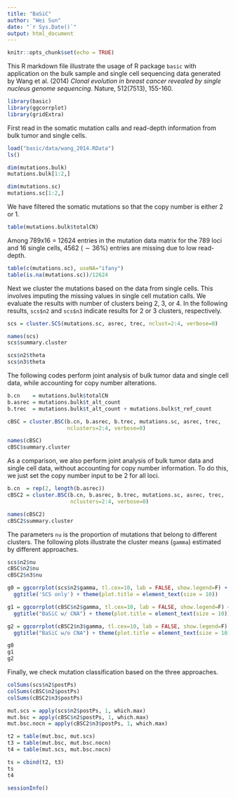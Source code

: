 ```yaml
---
title: "BaSiC"
author: "Wei Sun"
date: "`r Sys.Date()`"
output: html_document
---
```


```r
knitr::opts_chunk$set(echo = TRUE)
```

This R markdown file illustrate the usage of R package ```basic``` with application on the bulk sample and single cell sequencing data generated by Wang et al. (2014) *Clonal evolution in breast cancer revealed by single nucleus genome sequencing*. Nature, 512(7513), 155-160.


```r
library(basic)
library(ggcorrplot)
library(gridExtra)
```

First read in the somatic mutation calls and read-depth information from bulk tumor and single cells. 
```r
load("basic/data/wang_2014.RData")
ls()

dim(mutations.bulk)
mutations.bulk[1:2,]

dim(mutations.sc)
mutations.sc[1:2,]
```

We have filtered the somatic mutations so that the copy number is either 2 or 1. 
```r
table(mutations.bulk$totalCN)
```

Among 789x16 = 12624 entries in the mutation data matrix for the 789 loci and 16 single cells, 4562 ($\sim 36\%$) entries are missing due to low read-depth.  
```r
table(c(mutations.sc), useNA="ifany")
table(is.na(mutations.sc))/12624
```

Next we cluster the mutations based on the data from single cells. This involves imputing the missing values in single cell mutation calls. We evaluate the results with number of clusters being 2, 3, or 4. In the following results, ```scs$n2``` and ```scs$n3``` indicate results for 2 or 3 clusters, respectively.   
```r
scs = cluster.SCS(mutations.sc, asrec, trec, nclust=2:4, verbose=0)

names(scs)
scs$summary.cluster

scs$n2$theta
scs$n3$theta
```

The following codes perform joint analysis of bulk tumor data and single cell data, while accounting for copy number alterations. 

```r
b.cn    = mutations.bulk$totalCN
b.asrec = mutations.bulk$t_alt_count
b.trec  = mutations.bulk$t_alt_count + mutations.bulk$t_ref_count

cBSC = cluster.BSC(b.cn, b.asrec, b.trec, mutations.sc, asrec, trec, 
                   nclusters=2:4, verbose=0)

names(cBSC)
cBSC$summary.cluster
```

As a comparison, we also perform joint analysis of bulk tumor data and single cell data, without accounting for copy number information. To do this, we just set the copy number input to be 2 for all loci. 

```r
b.cn  = rep(2, length(b.asrec))
cBSC2 = cluster.BSC(b.cn, b.asrec, b.trec, mutations.sc, asrec, trec, 
                    nclusters=2:4, verbose=0)

names(cBSC2)
cBSC2$summary.cluster
```

The parameters ```nu``` is the proportion of mutations that belong to different clusters. The following plots illustrate the cluster means (```gamma```) estimated by different approaches. 
```r

scs$n2$nu
cBSC$n2$nu
cBSC2$n3$nu

g0 = ggcorrplot(scs$n2$gamma, tl.cex=10, lab = FALSE, show.legend=F) + 
  ggtitle('SCS only') + theme(plot.title = element_text(size = 10))

g1 = ggcorrplot(cBSC$n2$gamma, tl.cex=10, lab = FALSE, show.legend=F) + 
  ggtitle("BaSiC w/ CNA") + theme(plot.title = element_text(size = 10))

g2 = ggcorrplot(cBSC2$n3$gamma, tl.cex=10, lab = FALSE, show.legend=F) + 
  ggtitle("BaSiC w/o CNA") + theme(plot.title = element_text(size = 10))

g0
g1
g2
```


Finally, we check mutation classification based on the three approaches. 

```r
colSums(scs$n2$postPs)
colSums(cBSC$n2$postPs)
colSums(cBSC2$n3$postPs)

mut.scs = apply(scs$n2$postPs, 1, which.max)
mut.bsc = apply(cBSC$n2$postPs, 1, which.max)
mut.bsc.nocn = apply(cBSC2$n3$postPs, 1, which.max)

t2 = table(mut.bsc, mut.scs)
t3 = table(mut.bsc, mut.bsc.nocn)
t4 = table(mut.scs, mut.bsc.nocn)

ts = cbind(t2, t3)
ts
t4
```



```r
sessionInfo()
```
